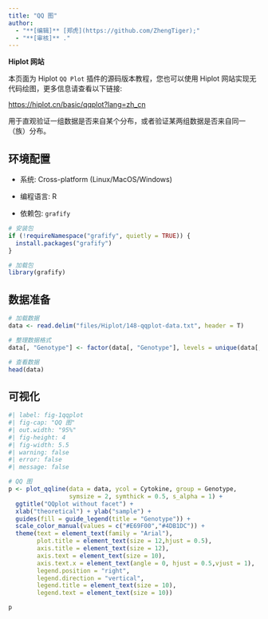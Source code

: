 ```yaml
---
title: "QQ 图"
author:
  - "**[编辑]** [郑虎](https://github.com/ZhengTiger);"
  - "**[审核]** ."
---
```


::: callout-note
**Hiplot 网站**

本页面为 Hiplot `QQ Plot` 插件的源码版本教程，您也可以使用 Hiplot 网站实现无代码绘图，更多信息请查看以下链接:

<https://hiplot.cn/basic/qqplot?lang=zh_cn>
:::

用于直观验证一组数据是否来自某个分布，或者验证某两组数据是否来自同一（族）分布。

## 环境配置

-   系统: Cross-platform (Linux/MacOS/Windows)

-   编程语言: R

-   依赖包: `grafify`

```r
# 安装包
if (!requireNamespace("grafify", quietly = TRUE)) {
  install.packages("grafify")
}

# 加载包
library(grafify)
```

## 数据准备

```r
# 加载数据
data <- read.delim("files/Hiplot/148-qqplot-data.txt", header = T)

# 整理数据格式
data[, "Genotype"] <- factor(data[, "Genotype"], levels = unique(data[, "Genotype"]))

# 查看数据
head(data)
```

## 可视化

```r
#| label: fig-1qqplot
#| fig-cap: "QQ 图"
#| out.width: "95%"
#| fig-height: 4
#| fig-width: 5.5
#| warning: false
#| error: false
#| message: false

# QQ 图
p <- plot_qqline(data = data, ycol = Cytokine, group = Genotype,
                 symsize = 2, symthick = 0.5, s_alpha = 1) +
  ggtitle("QQplot without facet") +
  xlab("theoretical") + ylab("sample") + 
  guides(fill = guide_legend(title = "Genotype")) +
  scale_color_manual(values = c("#E69F00","#4DB1DC")) +
  theme(text = element_text(family = "Arial"),
        plot.title = element_text(size = 12,hjust = 0.5),
        axis.title = element_text(size = 12),
        axis.text = element_text(size = 10),
        axis.text.x = element_text(angle = 0, hjust = 0.5,vjust = 1),
        legend.position = "right",
        legend.direction = "vertical",
        legend.title = element_text(size = 10),
        legend.text = element_text(size = 10))

p
```



